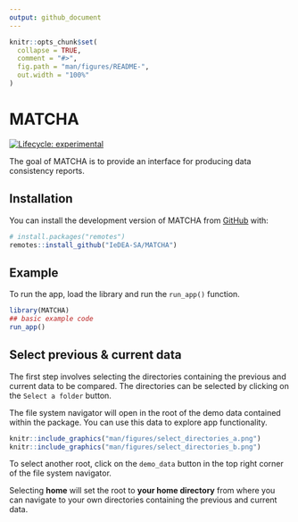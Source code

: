 ```yaml
---
output: github_document
---
```


<!-- README.md is generated from README.Rmd. Please edit that file -->

```r
knitr::opts_chunk$set(
  collapse = TRUE,
  comment = "#>",
  fig.path = "man/figures/README-",
  out.width = "100%"
)
```

# MATCHA

<!-- badges: start -->
[![Lifecycle: experimental](https://img.shields.io/badge/lifecycle-experimental-orange.svg)](https://lifecycle.r-lib.org/articles/stages.html#experimental)
<!-- badges: end -->

The goal of MATCHA is to provide an interface for producing data consistency reports.

## Installation

You can install the development version of MATCHA from [GitHub](https://github.com/) with:

``` r
# install.packages("remotes")
remotes::install_github("IeDEA-SA/MATCHA")
```

## Example

To run the app, load the library and run the `run_app()` function.

```r
library(MATCHA)
## basic example code
run_app()
```

## Select previous & current data

The first step involves selecting the directories containing the previous and current data to be compared.
The directories can be selected by clicking on the `Select a folder` button.

The file system navigator will open in the root of the demo data contained within the package. You can use this data to explore app functionality.

```r
knitr::include_graphics("man/figures/select_directories_a.png")
knitr::include_graphics("man/figures/select_directories_b.png")
```

To select another root, click on the `demo_data` button in the top right corner of the file system navigator.

Selecting **home** will set the root to **your home directory** from where you can navigate to your own directories containing the previous and current data.
